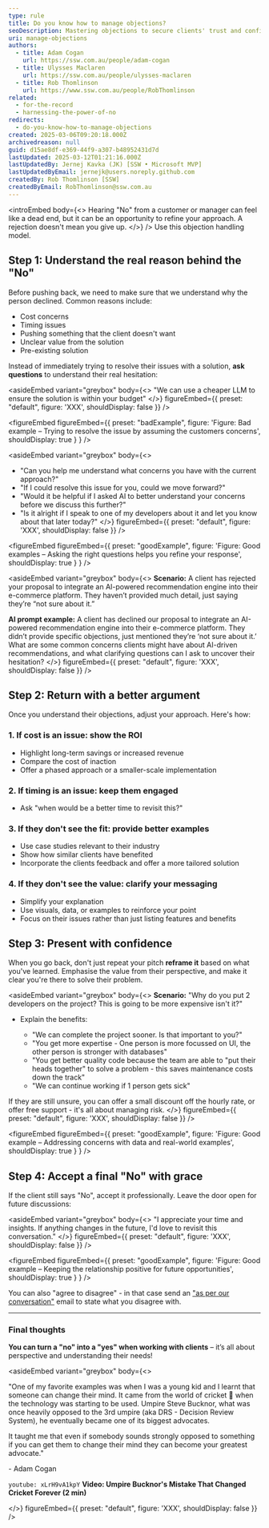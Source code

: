 ```yaml
---
type: rule
title: Do you know how to manage objections?
seoDescription: Mastering objections to secure clients' trust and confidence in your solution
uri: manage-objections
authors:
  - title: Adam Cogan
    url: https://ssw.com.au/people/adam-cogan
  - title: Ulysses Maclaren
    url: https://ssw.com.au/people/ulysses-maclaren
  - title: Rob Thomlinson
    url: https://www.ssw.com.au/people/RobThomlinson
related:
  - for-the-record
  - harnessing-the-power-of-no
redirects:
  - do-you-know-how-to-manage-objections
created: 2025-03-06T09:20:18.000Z
archivedreason: null
guid: d15ae8df-e369-44f9-a307-b48952431d7d
lastUpdated: 2025-03-12T01:21:16.000Z
lastUpdatedBy: Jernej Kavka (JK) [SSW • Microsoft MVP]
lastUpdatedByEmail: jernejk@users.noreply.github.com
createdBy: Rob Thomlinson [SSW]
createdByEmail: RobThomlinson@ssw.com.au
---
```

<introEmbed
  body={<>
Hearing "No" from a customer or manager can feel like a dead end, but it can be an opportunity to refine your approach. A rejection doesn't mean you give up.
  </>}
/>
Use this objection handling model.

## Step 1: Understand the real reason behind the "No"

Before pushing back, we need to make sure that we understand why the person declined. Common reasons include:

* Cost concerns
* Timing issues
* Pushing something that the client doesn't want
* Unclear value from the solution
* Pre-existing solution

Instead of immediately trying to resolve their issues with a solution, **ask questions** to understand their real hesitation:

<asideEmbed
  variant="greybox"
  body={<>
    "We can use a cheaper LLM to ensure the solution is within your budget"
  </>}
  figureEmbed={{
    preset: "default",
    figure: 'XXX',
    shouldDisplay: false
  }}
/>

<figureEmbed figureEmbed={{
  preset: "badExample",
  figure: 'Figure: Bad example – Trying to resolve the issue by assuming the customers concerns',
  shouldDisplay: true
} } />


<asideEmbed
  variant="greybox"
  body={<>
    
* "Can you help me understand what concerns you have with the current approach?"
* "If I could resolve this issue for you, could we move forward?"
* "Would it be helpful if I asked AI to better understand your concerns before we discuss this further?"
* "Is it alright if I speak to one of my developers about it and let you know about that later today?"
  </>}
  figureEmbed={{
    preset: "default",
    figure: 'XXX',
    shouldDisplay: false
  }}
/>

<figureEmbed figureEmbed={{
  preset: "goodExample",
  figure: 'Figure: Good examples – Asking the right questions helps you refine your response',
  shouldDisplay: true
} } />


<asideEmbed
  variant="greybox"
  body={<>
    **Scenario:**
A client has rejected your proposal to integrate an AI-powered recommendation engine into their e-commerce platform. They haven’t provided much detail, just saying they’re “not sure about it.”

**AI prompt example:**
A client has declined our proposal to integrate an AI-powered recommendation engine into their e-commerce platform. They didn’t provide specific objections, just mentioned they’re ‘not sure about it.’ What are some common concerns clients might have about AI-driven recommendations, and what clarifying questions can I ask to uncover their hesitation?
  </>}
  figureEmbed={{
    preset: "default",
    figure: 'XXX',
    shouldDisplay: false
  }}
/>

## Step 2: Return with a better argument

Once you understand their objections, adjust your approach. Here's how:

### 1. If cost is an issue: show the ROI

* Highlight long-term savings or increased revenue
* Compare the cost of inaction
* Offer a phased approach or a smaller-scale implementation

### 2. If timing is an issue: keep them engaged

* Ask "when would be a better time to revisit this?"

### 3. If they don't see the fit: provide better examples

* Use case studies relevant to their industry
* Show how similar clients have benefited
* Incorporate the clients feedback and offer a more tailored solution

### 4. If they don't see the value: clarify your messaging

* Simplify your explanation
* Use visuals, data, or examples to reinforce your point
* Focus on their issues rather than just listing features and benefits

## Step 3: Present with confidence

When you go back, don't just repeat your pitch **reframe it** based on what you've learned. Emphasise the value from their perspective, and make it clear you're there to solve their problem.

<asideEmbed
  variant="greybox"
  body={<>
    **Scenario:**
"Why do you put 2 developers on the project? This is going to be more expensive isn't it?"

* Explain the benefits:

  * "We can complete the project sooner. Is that important to you?"
  * "You get more expertise - One person is more focussed on UI, the other person is stronger
    with databases"
  * "You get better quality code because the team are able to "put their heads together"
    to solve a problem - this saves maintenance costs down the track"
  * "We can continue working if 1 person gets sick"

If they are still unsure, you can offer a small discount off the hourly rate, or offer free support - it's all about managing risk.
  </>}
  figureEmbed={{
    preset: "default",
    figure: 'XXX',
    shouldDisplay: false
  }}
/>

<figureEmbed figureEmbed={{
  preset: "goodExample",
  figure: 'Figure: Good example – Addressing concerns with data and real-world examples',
  shouldDisplay: true
} } />


## Step 4: Accept a final "No" with grace

If the client still says "No", accept it professionally. Leave the door open for future discussions:

<asideEmbed
  variant="greybox"
  body={<>
    "I appreciate your time and insights. If anything changes in the future, I'd love to revisit this conversation."
  </>}
  figureEmbed={{
    preset: "default",
    figure: 'XXX',
    shouldDisplay: false
  }}
/>

<figureEmbed figureEmbed={{
  preset: "goodExample",
  figure: 'Figure: Good example – Keeping the relationship positive for future opportunities',
  shouldDisplay: true
} } />


You can also "agree to disagree" - in that case send an ["as per our conversation"](/do-you-send-as-per-our-conversation-emails) email to state what you disagree with.

- - -

### Final thoughts

**You can turn a "no" into a "yes" when working with clients** – it’s all about perspective and understanding their needs!

<asideEmbed
  variant="greybox"
  body={<>
    
"One of my favorite examples was when I was a young kid and I learnt that someone can change their mind. It came from the world of cricket 🏏 when the technology was starting to be used. Umpire Steve Bucknor, what was once heavily opposed to the 3rd umpire (aka DRS - Decision Review System), he eventually became one of its biggest advocates.

It taught me that even if somebody sounds strongly opposed to something if you can get them to change their mind they can become your greatest advocate."

\- Adam Cogan

`youtube: xLrH9vA1kpY`
**Video:  Umpire Bucknor's Mistake That Changed Cricket Forever (2 min)**

  </>}
  figureEmbed={{
    preset: "default",
    figure: 'XXX',
    shouldDisplay: false
  }}
/>
